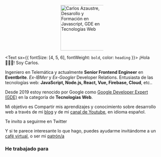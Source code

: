 
<p style="display:block;margin:0 auto;width:140px">
    <img width="149" src="./carlos-azaustre-gde-web.png" alt="Carlos Azaustre, Desarollo y Formación en Javascript, GDE en Tecnologías Web" />
</p>

<Text sx={{ fontSize: [4, 5, 6], fontWeight: `bold`, color: `heading` }}>
¡Hola 🙋🏻‍♂️! Soy Carlos.
</Text>

Ingeniero en Telemática y actualmente **Senior Frontend Engineer** en **Eventbrite**. 
*Ex-IBMer* y *Ex-Googler* Developer Relations. Entusiasta de las tecnologías web: **JavaScript, Node.js, React, Vue, Firebase, Cloud**, etc.. 

Desde 2019 estoy renocido por Google como [Google Developer Expert (GDE)](https://developers.google.com/community/experts/directory/profile/profile-carlos_azaustre) en la categoría de **Tecnologías Web**.

Mi objetivo es Compartir mis aprendizajes y conocimiento sobre desarrollo web a través de mi [blog](/blog) y de mi [canal de Youtube](https://www.youtube.com/carlosazaustre?sub_confirmation=1), en idioma español.

Te invito a seguirme en Twitter <TwitterFollowBtn username="carlosazaustre" />

Y si te parece interesante lo que hago, puedes ayudarme invitándome a un [café virtual](https://www.buymeacoffee.com/carlosazaustre), o ser mi [patrón/a](https://www.patreon.com/bePatron?u=2390240)

<NewsletterForm />

### He trabajado para

<CompanyLogos/>
